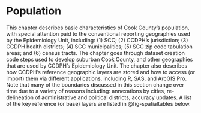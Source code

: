 # Population {#population .unnumbered}
This chapter describes basic characteristics of Cook County's population, with special attention paid to the conventional reporting geographies used by the Epidemiology Unit, including: (1) SCC; (2) CCDPH's jurisdiction; (3) CCDPH health districts; (4) SCC municipalities; (5) SCC zip code tabulation areas; and (6) census tracts. The chapter goes through dataset creation code steps used to develop suburban Cook County, and other geographies that are used by CCDPH's Epidemiology Unit. The chapter also describes how CCDPH's reference geographic layers are stored and how to access (or import) them via different applications, including R, SAS, and ArcGIS Pro. Note that many of the boundaries discussed in this section change over time due to a variety of reasons including: annexations by cities, re-delineation of administrative and political districts, accuracy updates. A list of the key reference (or base) layers are listed in @fig-spatialtables below.

